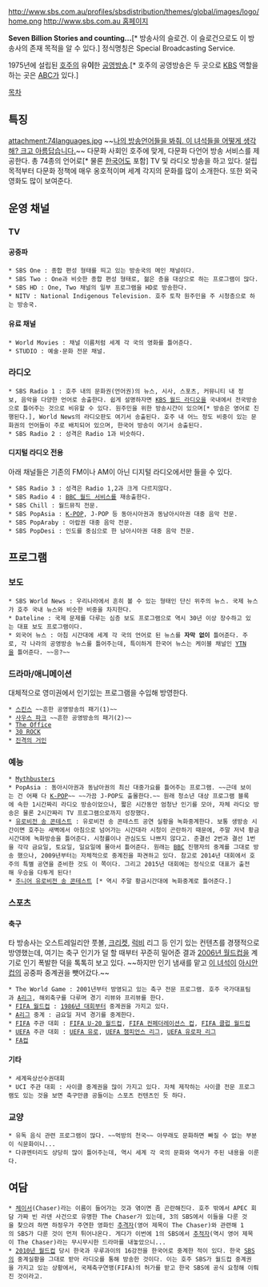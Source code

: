 http://www.sbs.com.au/profiles/sbsdistribution/themes/global/images/logo/home.png
[[http://www.sbs.com.au 홈페이지]]

'''Seven Billion Stories and counting... '''[* 방송사의 슬로건. 이 슬로건으로도 이 방송사의 존재 목적을 알 수 있다.]
정식명칭은 Special Broadcasting Service.

1975년에 설립된 [[오스트레일리아|호주]]의 유'''이'''한 [[공영방송]].[* 호주의 공영방송은 두 곳으로 [[한국방송공사|KBS]] 역할을 하는 곳은 [[ABC#s-4|ABC]]가 있다.] 

[[목차]]

== 특징 ==
attachment:74languages.jpg
~~[[크고 아름다운|나의 방송언어들을 봐줘. 이 녀석들을 어떻게 생각해? 크고 아름답습니다.]]~~
다문화 사회인 호주에 맞게, 다문화 다언어 방송 서비스를 제공한다. 총 74종의 언어로[* 물론 [[한국어]]도 포함] TV 및 라디오 방송을 하고 있다. 설립 목적부터 다문화 정책에 매우 옹호적이며 세계 각지의 문화를 많이 소개한다. 또한 외국 영화도 많이 보여준다.

== 운영 채널 ==
=== TV ===
==== 공중파 ====
 * SBS One : 종합 편성 형태를 띄고 있는 방송국의 메인 채널이다.
 * SBS Two : One과 비슷한 종합 편성 형태로, 젊은 층을 대상으로 하는 프로그램이 많다.
 * SBS HD : One, Two 채널의 일부 프로그램을 HD로 방송한다. 
 * NITV : National Indigenous Television. 호주 토착 원주민을 주 시청층으로 하는 방송국.  
==== 유료 채널 ====
 * World Movies : 채널 이름처럼 세계 각 국의 영화를 틀어준다.
 * STUDIO : 예술·문화 전문 채널.
=== 라디오 ===
 * SBS Radio 1 : 호주 내의 문화권(언어권)의 뉴스, 시사, 스포츠, 커뮤니티 내 정보, 음악을 다양한 언어로 송출한다. 쉽게 설명하자면 [[KBS 월드 라디오]]을 국내에서 전국방송으로 틀어주는 것으로 비유할 수 있다. 원주민을 위한 방송시간이 있으며[* 방송은 영어로 진행된다.], World News의 라디오판도 여기서 송출된다. 호주 내 어느 정도 비중이 있는 문화권의 언어들이 주로 배치되어 있으며, 한국어 방송이 여기서 송출된다.
 * SBS Radio 2 : 성격은 Radio 1과 비슷하다.
==== 디지털 라디오 전용 ====
아래 채널들은 기존의 FM이나 AM이 아닌 디지털 라디오에서만 들을 수 있다.
 * SBS Radio 3 : 성격은 Radio 1,2과 크게 다르지않다.
 * SBS Radio 4 : [[BBC 월드 서비스]]를 재송출한다.  
 * SBS Chill : 월드뮤직 전문.
 * SBS PopAsia : [[K-POP]], J-POP 등 동아시아권과 동남아시아권 대중 음악 전문.
 * SBS PopAraby : 아랍권 대중 음악 전문. 
 * SBS PopDesi : 인도를 중심으로 한 남아시아권 대중 음악 전문.

== 프로그램 ==
=== 보도 ===
 * SBS World News : 우리나라에서 흔히 볼 수 있는 형태인 단신 위주의 뉴스. 국제 뉴스가 호주 국내 뉴스와 비슷한 비중을 차지한다.
 * Dateline : 국제 문제를 다루는 심층 보도 프로그램으로 역시 30년 이상 장수하고 있는 대표 보도 프로그램이다.
 * 외국어 뉴스 : 아침 시간대에 세계 각 국의 언어로 된 뉴스를 '''자막 없이''' 틀어준다. 주로, 각 나라의 공영방송 뉴스를 틀어주는데, 특이하게 한국어 뉴스는 케이블 채널인 [[YTN]]을 틀어준다. ~~응?~~ 

=== 드라마/애니메이션 ===
대체적으로 영미권에서 인기있는 프로그램을 수입해 방영한다. 

 * [[스킨스]] ~~흔한 공영방송의 패기(1)~~
 * [[사우스 파크#s-2|사우스 파크]] ~~흔한 공영방송의 패기(2)~~
 * [[The Office(미국 드라마)|The Office]]
 * [[30 ROCK]]
 * [[진격의 거인/애니메이션|진격의 거인]]

=== 예능 ===
 * [[Mythbusters]]
 * PopAsia : 동아시아권과 동남아권의 최신 대중가요를 틀어주는 프로그램. ~~근데 보이는 건 어째 다 [[K-POP]]~~ ~~가끔 J-POP도 출몰한다.~~ 원래 청소년 대상 프로그램 블록에 속한 1시간짜리 라디오 방송이었으나, 짧은 시간동안 엄청난 인기를 모아, 자체 라디오 방송은 물론 2시간짜리 TV 프로그램으로까지 성장했다. 
 * [[유로비전 송 콘테스트]] : 유로비전 송 콘테스트 공연 실황을 녹화중계한다. 보통 생방송 시간이면 호주는 새벽에서 아침으로 넘어가는 시간대라 시청이 곤란하기 때문에, 주말 저녁 황금시간대에 녹화방송을 틀어준다. 시청률이나 관심도도 나쁘지 않다고. 준결선 2번과 결선 1번을 각각 금요일, 토요일, 일요일에 몰아서 틀어준다. 원래는 [[BBC#s-1|BBC]] 진행자의 중계를 그대로 방송 했으나, 2009년부터는 자체적으로 중계진을 파견하고 있다. 참고로 2014년 대회에서 호주의 특별 공연을 준비한 것도 이 쪽이다. 그리고 2015년 대회에는 정식으로 대표가 출전해 우승을 다투게 된다!
 * [[주니어 유로비전 송 콘테스트]] [* 역시 주말 황금시간대에 녹화중계로 틀어준다.]

=== 스포츠 ===
==== 축구 ====
타 방송사는 오스트레일리안 풋볼, [[크리켓]], [[럭비]] 리그 등 인기 있는 컨텐츠를 경쟁적으로 방영했는데, 여기는 축구 인기가 덜 할 때부터 꾸준히 밀어준 결과 [[2006 FIFA 월드컵 독일|2006년 월드컵]]을 계기로 인기 폭발한 덕을 톡톡히 보고 있다. ~~하지만 인기 냄새를 맡고 [[ABC#s-4|이 녀석]]이 [[2015년 AFC 아시안컵|아시안컵]]의 공중파 중계권을 뺏어갔다.~~ 
 * The World Game : 2001년부터 방영되고 있는 축구 전문 프로그램. 호주 국가대표팀과 [[A리그]], 해외축구를 다루며 경기 리뷰와 프리뷰를 한다. 
 * [[FIFA 월드컵]] : [[1986 FIFA 월드컵 멕시코|1986년 대회]]부터 중계권을 가지고 있다.   
 * [[A리그]] 중계 : 금요일 저녁 경기를 중계한다.
 * [[FIFA]] 주관 대회 : [[FIFA U-20 월드컵]], [[FIFA 컨페더레이션스 컵]], [[FIFA 클럽 월드컵]]
 * [[유럽 축구 연맹|UEFA]] 주관 대회 : [[유로컵|UEFA 유로]], [[UEFA 챔피언스 리그]], [[UEFA 유로파 리그]]
 * [[FA컵]]

==== 기타 ====
 * 세계육상선수권대회
 * UCI 주관 대회 : 사이클 중계권을 많이 가지고 있다. 자체 제작하는 사이클 전문 프로그램도 있는 것을 보면 축구만큼 공들이는 스포츠 컨텐츠인 듯 하다.

=== 교양 ===
 * 유독 음식 관련 프로그램이 많다. ~~먹방의 천국~~ 아무래도 문화하면 빠질 수 없는 부분이 식문화이니...
 * 다큐멘터리도 상당히 많이 틀어주는데, 역시 세계 각 국의 문화와 역사가 주된 내용을 이룬다. 
 
== 여담 ==
 * [[체이서]](Chaser)라는 이름이 들어가는 것과 엮이면 좀 곤란해진다. 호주 밖에서 APEC 회담 가짜 빈 라덴 사건으로 유명한 The Chaser가 있는데, 3의 SBS에서 이들을 다룬 것을 찾으려 하면 하정우가 주연한 영화인 [[추격자]](영어 제목이 The Chaser)와 관련해 1의 SBS가 다룬 것이 먼저 튀어나온다. 게다가 이번에 1의 SBS에서 [[추적자]](역시 영어 제목이 The Chaser)라는 무시무시한 드라마를 내놓았으니...
 * [[2010 FIFA 월드컵 남아프리카공화국|2010년 월드컵]] 당시 한국과 우루과이의 16강전을 한국어로 중계한 적이 있다. 한국 [[SBS]]의 중계실황을 그대로 받아 라디오를 통해 방송한 것이다. 이는 호주 SBS가 월드컵 중계권을 가지고 있는 상황에서, 국제축구연맹(FIFA)의 허가를 받고 한국 SBS에 공식 요청해 이뤄진 것이라고.
